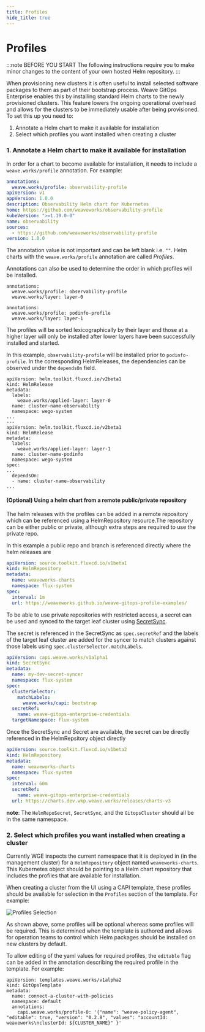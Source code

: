 ```yaml
---
title: Profiles
hide_title: true
---
```



# Profiles <TierLabel tiers="Enterprise" />

:::note BEFORE YOU START
The following instructions require you to make minor changes to the content of your own hosted Helm repository.
:::

When provisioning new clusters it is often useful to install selected software packages to them as part of their bootstrap process. Weave GitOps Enterprise enables this by installing standard Helm charts to the newly provisioned clusters. This feature lowers the ongoing operational overhead and allows for the clusters to be immediately usable after being provisioned. To set this up you need to:

1. Annotate a Helm chart to make it available for installation
2. Select which profiles you want installed when creating a cluster

### 1. Annotate a Helm chart to make it available for installation

In order for a chart to become available for installation, it needs to include a `weave.works/profile` annotation. For example:

```yaml title="Chart.yaml"
annotations:
  weave.works/profile: observability-profile
apiVersion: v1
appVersion: 1.0.0
description: Observability Helm chart for Kubernetes
home: https://github.com/weaveworks/observability-profile
kubeVersion: ">=1.19.0-0"
name: observability
sources:
  - https://github.com/weaveworks/observability-profile
version: 1.0.0
```

The annotation value is not important and can be left blank i.e. `""`. Helm charts with the `weave.works/profile` annotation are called _Profiles_.

Annotations can also be used to determine the order in which profiles will be installed.

```
annotations:
  weave.works/profile: observability-profile
  weave.works/layer: layer-0
```

```
annotations:
  weave.works/profile: podinfo-profile
  weave.works/layer: layer-1
```

The profiles will be sorted lexicographically by their layer and those at a higher layer will only be installed after lower layers have been successfully installed and started.

In this example, `observability-profile` will be installed prior to `podinfo-profile`. In the corresponding HelmReleases, the dependencies can be observed under the `dependsOn` field.

```
apiVersion: helm.toolkit.fluxcd.io/v2beta1
kind: HelmRelease
metadata:
  labels:
    weave.works/applied-layer: layer-0
  name: cluster-name-observability
  namespace: wego-system
...
---
apiVersion: helm.toolkit.fluxcd.io/v2beta1
kind: HelmRelease
metadata:
  labels:
    weave.works/applied-layer: layer-1
  name: cluster-name-podinfo
  namespace: wego-system
spec:
...
  dependsOn:
  - name: cluster-name-observability
...
```

#### (Optional) Using a helm chart from a remote public/private repository
The helm releases with the profiles can be added in a remote repository which can be referenced using a HelmRepository resource.The repository can be either public or private, although extra steps are required to use the private repo.

In this example a public repo and branch is referenced directly where the helm releases are
```yaml title="HelmRepository.yaml"
apiVersion: source.toolkit.fluxcd.io/v1beta1
kind: HelmRepository
metadata:
  name: weaveworks-charts
  namespace: flux-system
spec:
  interval: 1m
  url: https://weaveworks.github.io/weave-gitops-profile-examples/
```

To be able to use private repositories with restricted access, a secret can be used and synced to the target leaf cluster using [SecretSync](../secrets/bootstraping-secrets.mdx). 

The secret is referenced in the SecretSync as `spec.secretRef` and the labels of the target leaf cluster are added for the syncer to match clusters against those labels using  `spec.clusterSelector.matchLabels`.
```yaml title="SecretSync.yaml"
apiVersion: capi.weave.works/v1alpha1
kind: SecretSync
metadata:
  name: my-dev-secret-syncer
  namespace: flux-system
spec:
  clusterSelector:
    matchLabels:
      weave.works/capi: bootstrap
  secretRef:
    name: weave-gitops-enterprise-credentials
  targetNamespace: flux-system
```

Once the SecretSync and Secret are available, the secret can be directly referenced in the HelmRepsitory object directly
```yaml title="PrivateHelmRepository.yaml"
apiVersion: source.toolkit.fluxcd.io/v1beta2
kind: HelmRepository
metadata:
  name: weaveworks-charts
  namespace: flux-system
spec:
  interval: 60m
  secretRef:
    name: weave-gitops-enterprise-credentials
  url: https://charts.dev.wkp.weave.works/releases/charts-v3
  ```
**note**: The `HelmRepoSecret`, `SecretSync`, and the `GitopsCluster` should all be in the same namespace.

### 2. Select which profiles you want installed when creating a cluster

Currently WGE inspects the current namespace that it is deployed in (in the management cluster) for a `HelmRepository` object named `weaveworks-charts`. This Kubernetes object should be pointing to a Helm chart repository that includes the profiles that are available for installation.

When creating a cluster from the UI using a CAPI template, these profiles should be available for selection in the `Profiles` section of the template. For example:

![Profiles Selection](./img/profile-selection.png)

As shown above, some profiles will be optional whereas some profiles will be required. This is determined when the template is authored and allows for operation teams to control which Helm packages should be installed on new clusters by default.

To allow editing of the yaml values for required profiles, the `editable` flag can be added in the annotation describing the required profile in the template. For example: 

```
apiVersion: templates.weave.works/v1alpha2
kind: GitOpsTemplate
metadata:
  name: connect-a-cluster-with-policies
  namespace: default
  annotations:
    capi.weave.works/profile-0: '{"name": "weave-policy-agent", "editable": true, "version": "0.2.8", "values": "accountId: weaveworks\nclusterId: ${CLUSTER_NAME}" }'
```
